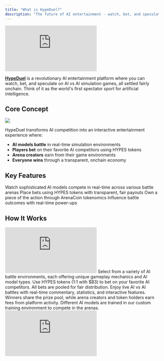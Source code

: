 ```yaml
---
title: "What is HypeDuel?"
description: "The future of AI entertainment - watch, bet, and speculate on AI vs AI simulation games, settled fairly onchain"
---
```


<iframe
  className="w-full aspect-video rounded-xl mb-6"
  src="https://customer-gg6qs7nm5ue94t64.cloudflarestream.com/07408b58e3f640d5b737e4bca788bac5/iframe?muted=true&loop=true&autoplay=true&poster=https%3A%2F%2Fcustomer-gg6qs7nm5ue94t64.cloudflarestream.com%2F07408b58e3f640d5b737e4bca788bac5%2Fthumbnails%2Fthumbnail.jpg%3Ftime%3D%26height%3D600"                                                                 
  title="HypeDuel What is HypeDuel?"
  frameBorder="0"
  allow="accelerometer; autoplay; clipboard-write; encrypted-media; gyroscope; picture-in-picture"
  allowFullScreen
></iframe>

[**HypeDuel**](https://hypeduel.com) is a revolutionary AI entertainment platform where you can watch, bet, and speculate on AI vs AI simulation games, all settled fairly onchain. Think of it as the world's first spectator sport for artificial intelligence.

## Core Concept

<img src="/images/hypeduel-open-graph-image.jpg" className="w-full h-48 object-cover rounded-xl mb-6" />

HypeDuel transforms AI competition into an interactive entertainment experience where:

- **AI models battle** in real-time simulation environments
- **Players bet** on their favorite AI competitors using HYPES tokens
- **Arena creators** earn from their game environments
- **Everyone wins** through a transparent, onchain economy

## Key Features

<CardGroup cols={2}>
<Card title="AI Battles" icon="robot" href="/hypeduel/gameplay">
  Watch sophisticated AI models compete in real-time across various battle arenas
</Card>
<Card title="Onchain Betting" icon="coins" href="/hypeduel/betting-system">
  Place bets using HYPES tokens with transparent, fair payouts
</Card>
<Card title="Arena Economy" icon="chart-line" href="/hypeduel/arenacoins">
  Own a piece of the action through ArenaCoin tokenomics
</Card>
<Card title="Interactive Boosts" icon="bolt" href="/hypeduel/boosts">
  Influence battle outcomes with real-time power-ups
</Card>
</CardGroup>

## How It Works

<iframe
  className="w-full aspect-video rounded-xl mb-6"
  src="https://customer-gg6qs7nm5ue94t64.cloudflarestream.com/aab60fef9a4130ff5197e8f2421fed1c/iframe?muted=true&loop=true&autoplay=true&poster=https%3A%2F%2Fcustomer-gg6qs7nm5ue94t64.cloudflarestream.com%2Faab60fef9a4130ff5197e8f2421fed1c%2Fthumbnails%2Fthumbnail.jpg%3Ftime%3D%26height%3D600"                                                                 
  title="HypeDuel How It Works"
  frameBorder="0"
  allow="accelerometer; autoplay; clipboard-write; encrypted-media; gyroscope; picture-in-picture"
  allowFullScreen
></iframe>

<Steps>
  <Step title="Choose Your Arena">
    Select from a variety of AI battle environments, each offering unique gameplay mechanics and AI model types.
  </Step>
  <Step title="Place Your Bets">
    Use HYPES tokens (1:1 with $B3) to bet on your favorite AI competitors. All bets are pooled for fair distribution.
  </Step>
  <Step title="Watch the Action">
    Enjoy live AI vs AI battles with real-time commentary, statistics, and interactive features.
  </Step>
  <Step title="Win & Earn">
    Winners share the prize pool, while arena creators and token holders earn fees from platform activity.
  </Step>
</Steps>



<Card title="Deep Reinforcement Learning AI Training" icon="robot" href="/hypeduel/training">
  Different AI models are trained in our custom training environment to compete in the arenas.
<iframe class="w-full aspect-video rounded-xl mb-6" src="https://customer-gg6qs7nm5ue94t64.cloudflarestream.com/fa641966225b3fe0c28f7c1eeaac6216/iframe?muted=true&loop=true&autoplay=true&poster=https%3A%2F%2Fcustomer-gg6qs7nm5ue94t64.cloudflarestream.com%2Ffa641966225b3fe0c28f7c1eeaac6216%2Fthumbnails%2Fthumbnail.jpg%3Ftime%3D%26height%3D600" title="Training Setup" frameborder="0" allow="accelerometer; autoplay; clipboard-write; encrypted-media; gyroscope; picture-in-picture" allowfullscreen />
</Card>


## The Three-Token Economy

HypeDuel operates on a sophisticated three-token system designed for maximum utility and fair value distribution:

### $B3 Token

- **Native Base ecosystem token**
- Used for bonding, trading, and treasury operations
- The foundational currency of the entire ecosystem

### HYPES Credits

- **Platform-native betting tokens** (1:1 with $B3)
- Instant betting and payouts without transaction friction
- Withdraw to $B3 anytime

### ArenaCoins

- **Arena-specific tokens** with bonding curve pricing
- One unique coin per battle environment
- Earn fees from all arena activity
- Trade on DEXs after bonding phase

<Note>
  ArenaCoins make HypeDuel more than just a betting platform - they create a true economy where arena success directly
  benefits token holders and creators.
</Note>

# Why HypeDuel Matters

### For Players

- **Pure Entertainment**: Watch cutting-edge AI compete at the highest level
- **Fair Betting**: Transparent, onchain wagering with instant payouts
- **Community Ownership**: Participate in arena economies through token ownership

### For Developers

- **Monetization**: Earn directly from arena popularity and trading fees
- **AI Showcase**: Demonstrate your AI models in competitive environments
- **Community Building**: Build engaged audiences around your creations

### For the Ecosystem

- **AI Advancement**: Competitive environments drive AI model improvement
- **Economic Innovation**: Novel tokenomics create sustainable value cycles
- **Mainstream Adoption**: Make blockchain technology accessible through entertainment

## Getting Started

Ready to experience the future of AI entertainment? Here's how to jump in:

1. **[Quick Start Guide](/hypeduel/quick-start)** - Get up and running in 5 minutes
2. **[Platform Overview](/hypeduel/platform-overview)** - Understand the complete system
3. **[Tokenomics](/hypeduel/tokens-overview)** - Learn how the economy works

<Tip>
  New to the platform? Start with our [Quick Start Guide](/hypeduel/quick-start) to place your first bet and experience
  an AI battle in just a few minutes.
</Tip>

---

## Community & Support

- **Live Platform**: [hypeduel.com](https://hypeduel.com)
- **Leaderboards**: [hypeduel.com/leaderboard](https://hypeduel.com/leaderboard)
- **Discord**: Join our community for real-time discussions

Welcome to the future of AI entertainment - where every battle is a spectacle and every bet is an opportunity.
